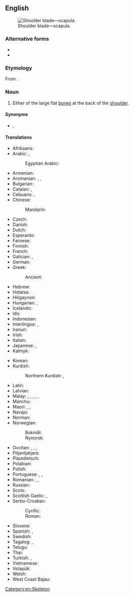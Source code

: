 {{also|shoulderblade|shoulder-blade}}
==English==
{{wikipedia}}
[[Image:Pectoral girdles-en.svg|thumb|Shoulder blade—scapula.]]

===Alternative forms===
* {{l|en|shoulderblade}}
* {{l|en|shoulder-blade}}

===Etymology===
From {{inh|en|enm|schulder-blade}}.

===Noun===
{{en-noun}}

# Either of the large flat [[bone]]s at the back of the [[shoulder]].

====Synonyms====
* {{l|en|scapula}}, {{l|en|shoulder bone}}

====Translations====
{{trans-top|bone}}
* Afrikaans: {{t+|af|skouerblad}}
* Arabic: {{t|ar|لَوْح اَلْكَتِف|m}}, {{t|ar|عَظْم كَتِفِيّ|m}}
*: Egyptian Arabic: {{t|arz|لوح|m|tr=looḥ|sc=Arab}}
* Armenian: {{t+|hy|թիակ}}
* Aromanian: {{t|rup|spalã|f}}, {{t|rup|spatã|f}}, {{t|rup|plãtari|f}}
* Bulgarian: {{t|bg|лопатка|f}}
* Catalan: {{t|ca|omòplat|m}}, {{t|ca|escàpula|f}}
* Cebuano: {{t|ceb|payod}}, {{t|ceb|bulogsan}}
* Chinese:
*: Mandarin: {{t+|cmn|肩胛骨|tr=jiānjiǎgǔ|sc=Hani}}
* Czech: {{t+|cs|lopatka|f}}
* Danish: {{t+|da|skulderblad|n}}
* Dutch: {{t+|nl|schouderblad|n}}
* Esperanto: {{t|eo|skapolo}}
* Faroese: {{t|fo|herðablað|n}}
* Finnish: {{t+|fi|lapaluu}}
* French: {{t+|fr|omoplate|f}}
* Galician: {{t+|gl|espádoa|f}}, {{t+|gl|omoplata|f}}
* German: {{t+|de|Schulterblatt|n}}
* Greek: {{t+|el|ωμοπλάτη|f}}
*: Ancient: {{t|grc|ὠμοπλάτη|f}}
* Hebrew: {{t+|he|שֶׁכֶם|m|tr=shéchem}}
* Hidatsa: {{t|hid|áarábahxu}}
* Hiligaynon: {{t|hil|aba|alt=abá}}
* Hungarian: {{t+|hu|lapocka}}, {{t+|hu|lapockacsont}}
* Icelandic: {{t+|is|herðablað|n}}
* Ido: {{t+|io|skapulo}}
* Indonesian: {{t+|id|tulang belikat}}
* Interlingua: {{t|ia|omoplate}}, {{t|ia|scapula}}
* Iranun: {{t|ill|pakau}}
* Irish: {{t|ga|slinneán|m}}
* Italian: {{t+|it|scapola|f}}
* Japanese: {{t+|ja|肩胛骨|tr=けんこうこつ, kenkōkotsu}}, {{t+|ja|肩甲骨|tr=けんこうこつ, kenkōkotsu}}
* Kalmyk: {{t|xal|дал}}
{{trans-mid}}
* Korean: {{t+|ko|어깨뼈(肩胛骨)}}
* Kurdish:
*: Northern Kurdish: {{t|kmr|defe}}, {{t|kmr|hestiyê bêrokê}}
* Latin: {{t|la|scapula|f}}
* Latvian: {{t|lv|lāpstiņa|f}}
* Malay: {{t|ms|tulang belikat}}, {{t|ms|tulang kipas}}, {{t|ms|tulang daun}}, {{t|ms|tulang dayung}}, {{t|ms|tulang tamparan nyamuk}}, {{t|ms|skapula}}
* Manchu: {{t|mnc|ᡥᠠᠯᠪᠠ}}
* Maori: {{t|mi|pākoukou}}, {{t|mi|koko o te pokohiwi}}, {{t|mi|pākau}}
* Navajo: {{t|nv|agąąstsiin}}
* Norman: {{t|nrf|palette dé l'êpaule|f}}
* Norwegian: {{t|no|skapula|m}}
*: Bokmål: {{t|nb|skulderblad|n}}
*: Nynorsk: {{t|nn|skulderblad|n}}
* Occitan: {{t|oc|platèla|f}}, {{t+|oc|omoplata|f}}, {{t|oc|paleta|f}}, {{t|oc|escapula|f}}
* Pitjantjatjara: {{t|pjt|aḻipiṟi}}
* Plautdietsch: {{t|pdt|Schullablaut|n}}
* Polabian: {{t|pox|lüpotă|f}}
* Polish: {{t+|pl|łopatka|f}}
* Portuguese: {{t+|pt|omoplata|f}}, {{t+|pt|espádua|f}}, {{t+|pt|escápula|f}}
* Romanian: {{t+|ro|omoplat|n}}, {{t+|ro|scapulă|f}}, {{t+|ro|spată|f}}
* Russian: {{t+|ru|лопа́тка|f}}
* Scots: {{t|sco|spaul-bane}}
* Scottish Gaelic: {{t|gd|cnàimh-slinnein|m}}, {{t|gd|slinnean|m}}
* Serbo-Croatian:
*: Cyrillic: {{t|sh|ло̀патица|f|sc=Cyrl}}
*: Roman: {{t+|sh|lòpatica|f}}
* Slovene: {{t+|sl|lopatica|f}}
* Spanish: {{t+|es|omóplato|m}}, {{t+|es|escápula|f}}
* Swedish: {{t+|sv|skulderblad|n}}
* Tagalog: {{t|tl|payumpong}}, {{t|tl|paypay}}
* Telugu: {{t+|te|అంసఫలకము}}
* Thai: {{t|th|กระดูกสะบัก}}
* Turkish: {{t+|tr|kürek kemiği}}, {{t+|tr|kebze}}
* Vietnamese: {{t|vi|[[xương]] [[bả vai]]}}
* Volapük: {{t|vo|skapular}}
* Welsh: {{t|cy|palfais|f}}
* West Coast Bajau: {{t|bdr|busei}}
{{trans-bottom}}

[[Category:en:Skeleton]]
